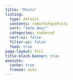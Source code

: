 ```yaml
---
title: "Posts"
listing:
  type: default
  contents: reWorkshopsPosts
  sort: "date desc"
  categories: numbered
  sort-ui: false
  filter-ui: false
  feed: true
page-layout: full
title-block-banner: true
execute: 
  cache: true
  freeze: auto
---
```

